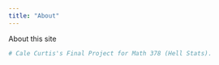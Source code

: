 ```yaml
---
title: "About"
---
```


About this site

```r
# Cale Curtis's Final Project for Math 378 (Hell Stats). 
```
